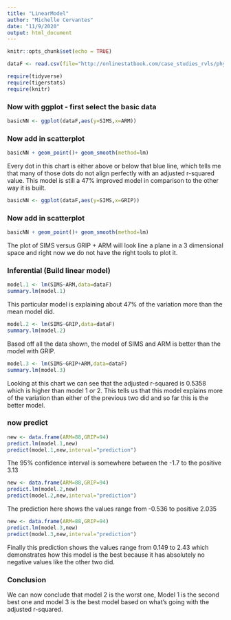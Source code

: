 ```yaml
---
title: "LinearModel"
author: "Michelle Cervantes"
date: "11/9/2020"
output: html_document
---
```


```r
knitr::opts_chunk$set(echo = TRUE)
```
  
```r
dataF <- read.csv(file="http://onlinestatbook.com/case_studies_rvls/physical_strength/data.txt",sep="", header=TRUE)
```
  
```r
require(tidyverse)
require(tigerstats)
require(knitr)
```
  
  
### Now with ggplot - first select the basic data   

```r
basicNN <- ggplot(dataF,aes(y=SIMS,x=ARM))
```
  
### Now add in scatterplot   
  
```r
basicNN + geom_point()+ geom_smooth(method=lm)
```

Every dot in this chart is either above or below that blue line, which tells me that many of those dots do not align perfectly with an adjusted r-squared value. This model is still a 47% improved model in comparison to the other way it is built.
```r
basicNN <- ggplot(dataF,aes(y=SIMS,x=GRIP))
```
  
### Now add in scatterplot   
  
```r
basicNN + geom_point()+ geom_smooth(method=lm)
```

The plot of SIMS versus GRIP + ARM will look line a plane in a 3 dimensional space and right now we do not have the right tools to plot it.

### Inferential  (Build linear model)   
  
```r
model.1 <- lm(SIMS~ARM,data=dataF)
summary.lm(model.1)
```

This particular model is explaining about 47% of the variation more than the mean model did. 

```r
model.2 <- lm(SIMS~GRIP,data=dataF)
summary.lm(model.2)
``` 

Based off all the data shown, the model of SIMS and ARM is better than the model with GRIP.

```r
model.3 <- lm(SIMS~GRIP+ARM,data=dataF)
summary.lm(model.3)
``` 

Looking at this chart we can see that the adjusted r-squared is 0.5358 which is higher than model 1 or 2. This tells us that this model explains more of the variation than either of the previous two did and so far this is the better model. 

### now predict 

```r
new <- data.frame(ARM=88,GRIP=94)
predict.lm(model.1,new)
predict(model.1,new,interval="prediction")
```
The 95% confidence interval is somewhere between the -1.7 to the positive 3.13


```r
new <- data.frame(ARM=88,GRIP=94)
predict.lm(model.2,new)
predict(model.2,new,interval="prediction")
```
The prediction here shows the values range from -0.536 to positive 2.035

```r
new <- data.frame(ARM=88,GRIP=94)
predict.lm(model.3,new)
predict(model.3,new,interval="prediction")
```
Finally this prediction shows the values range from 0.149 to 2.43 which demonstrates how this model is the best because it has absolutely no negative values like the other two did.

### Conclusion   

We can now conclude that model 2 is the worst one, Model 1 is the second best one and model 3 is the best model based on what's going with the adjusted r-squared. 
